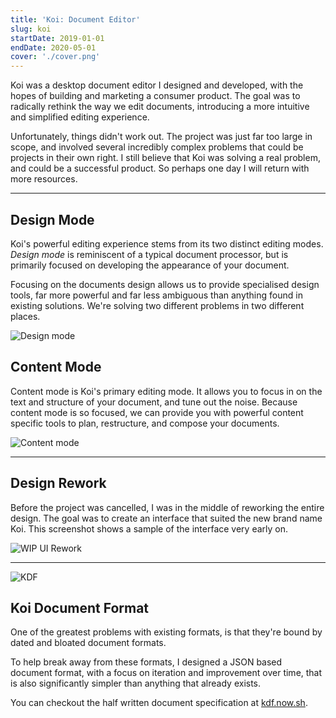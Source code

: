 ```yaml
---
title: 'Koi: Document Editor'
slug: koi
startDate: 2019-01-01
endDate: 2020-05-01
cover: './cover.png'
---
```


<!-- @format -->

<Columns>
<TwoColumns>

Koi was a desktop document editor I designed and developed, with the hopes of
building and marketing a consumer product. The goal was to radically rethink the
way we edit documents, introducing a more intuitive and simplified editing
experience.

Unfortunately, things didn't work out. The project was just far too large in
scope, and involved several incredibly complex problems that could be projects
in their own right. I still believe that Koi was solving a real problem, and
could be a successful product. So perhaps one day I will return with more
resources.

<IncompleteWarning />

</TwoColumns>
</Columns>

---

<Columns>

<ColumnSpacer />

<TwoColumns>

## Design Mode

Koi's powerful editing experience stems from its two distinct editing modes.
_Design mode_ is reminiscent of a typical document processor, but is primarily
focused on developing the appearance of your document.

Focusing on the documents design allows us to provide specialised design tools,
far more powerful and far less ambiguous than anything found in existing
solutions. We're solving two different problems in two different places.

</TwoColumns>

<ThreeColumns>

![Design mode](./design-mode.png)

</ThreeColumns>
</Columns>

<Columns>
<ColumnSpacer />
<TwoColumns>

## Content Mode

Content mode is Koi's primary editing mode. It allows you to focus in on the
text and structure of your document, and tune out the noise. Because content
mode is so focused, we can provide you with powerful content specific tools to
plan, restructure, and compose your documents.

</TwoColumns>
<ThreeColumns>

![Content mode](./content-mode.png)

</ThreeColumns>
</Columns>

---

<Columns>
<Column>

## Design Rework

Before the project was cancelled, I was in the middle of reworking the entire
design. The goal was to create an interface that suited the new brand name Koi.
This screenshot shows a sample of the interface very early on.

</Column>

<TwoColumns>

![WIP UI Rework](./ui-rework.png)

</TwoColumns>

</Columns>

---

<Columns>
<TwoColumns>

![KDF](./kdf.png)

</TwoColumns>

<Column>

## Koi Document Format

One of the greatest problems with existing formats, is that they're bound by
dated and bloated document formats.

To help break away from these formats, I designed a JSON based document format,
with a focus on iteration and improvement over time, that is also significantly
simpler than anything that already exists.

You can checkout the half written document specification at [kdf.now.sh][kdf].

[kdf]: https://kdf.now.sh/

</Column>
</Columns>
